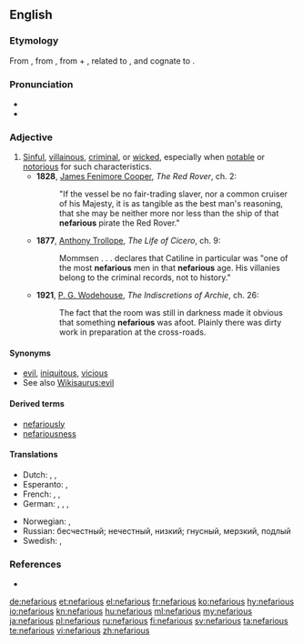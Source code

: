 {{was wotd|2006|February|23}}
==English==

===Etymology===
From {{etyl|la|en}} {{term/t|la|nefārius||execrable, abominable}}, from {{term|nefas||something contrary to divine law, an impious deed, sin, crime|lang=la}}, from {{term|ne-||lang=la|not}} + {{term|fas||lang=la|the dictates of religion, divine law}}, related to {{term|for||lang=la|I speak, I say}}, and cognate to {{term|φημί||lang=grc|tr=phemi|I say}}.

===Pronunciation===
* {{IPA|/nɛˈfɛəɹiəs/}}
* {{rhymes|ɛəriəs}}

===Adjective===
{{en-adj}}

# [[sinful|Sinful]], [[villainous]], [[criminal]], or [[wicked]], especially when [[notable]] or [[notorious]] for such characteristics.
#* '''1828''', [[w:James Fenimore Cooper|James Fenimore Cooper]], ''The Red Rover'', ch. 2:
#*: "If the vessel be no fair-trading slaver, nor a common cruiser of his Majesty, it is as tangible as the best man's  reasoning, that she may be neither more nor less than the ship of that '''nefarious''' pirate the Red Rover."
#* '''1877''', [[w:Anthony Trollope|Anthony Trollope]], ''The Life of Cicero'', ch. 9:
#*: Mommsen . . . declares that Catiline in particular was "one of the most '''nefarious''' men in that '''nefarious''' age. His villanies belong to the criminal records, not to history."
#* '''1921''', [[w:P. G. Wodehouse|P. G. Wodehouse]], ''The Indiscretions of Archie'',  ch. 26:
#*: The fact that the room was still in darkness made it obvious that something '''nefarious''' was afoot. Plainly there was dirty work in preparation at the cross-roads.

====Synonyms====
* [[evil]], [[iniquitous]], [[vicious]]
* See also [[Wikisaurus:evil]]

====Derived terms====
* [[nefariously]]
* [[nefariousness]]

====Translations====
{{trans-top|sinful, villainous, criminal, or wicked, especially when notable or notorious for such characteristics}}
* Dutch: {{t+|nl|berucht}}, {{t+|nl|schandelijk}}, {{t+|nl|misdadig}}
* Esperanto: {{t|eo|skandala}}, {{t|eo|malfarinda}}
* French: {{t+|fr|infâme}}, {{t+|fr|scandaleux}}, {{t+|fr|criminel}}
* German: {{t+|de|berüchtigt}}, {{t+|de|schändlich}}, {{t+|de|ruchlos}}, {{t|de|verachtenswert}}
{{trans-mid}}
* Norwegian: {{t|no|avskyelig}}, {{t|no|skjendig}}
* Russian: бесчестный; нечестный, низкий; гнусный, мерзкий, подлый
* Swedish: {{t+|sv|skändlig}}, {{t|sv|gudlös}}
{{trans-bottom}}

===References===
* {{R:OneLook}}

[[de:nefarious]]
[[et:nefarious]]
[[el:nefarious]]
[[fr:nefarious]]
[[ko:nefarious]]
[[hy:nefarious]]
[[io:nefarious]]
[[kn:nefarious]]
[[hu:nefarious]]
[[ml:nefarious]]
[[my:nefarious]]
[[ja:nefarious]]
[[pl:nefarious]]
[[ru:nefarious]]
[[fi:nefarious]]
[[sv:nefarious]]
[[ta:nefarious]]
[[te:nefarious]]
[[vi:nefarious]]
[[zh:nefarious]]